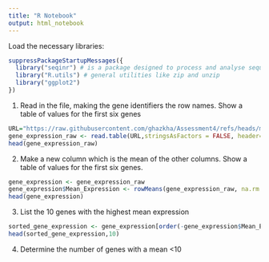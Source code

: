 ```yaml
---
title: "R Notebook"
output: html_notebook
---
```


Load the necessary libraries:

```r
suppressPackageStartupMessages({
  library("seqinr") # is a package designed to process and analyse sequence data.
  library("R.utils") # general utilities like zip and unzip
  library("ggplot2")
})
```
1. Read in the file, making the gene identifiers the row names. Show a table of values for the first six genes

```r
URL="https://raw.githubusercontent.com/ghazkha/Assessment4/refs/heads/main/gene_expression.tsv"
gene_expression_raw <- read.table(URL,stringsAsFactors = FALSE, header=TRUE, row.names=1)
head(gene_expression_raw)
```

2. Make a new column which is the mean of the other columns. Show a table of values for the first six genes.

```r
gene_expression <- gene_expression_raw
gene_expression$Mean_Expression <- rowMeans(gene_expression_raw, na.rm = TRUE)
head(gene_expression)
```

3.  List the 10 genes with the highest mean expression

```r
sorted_gene_expression <- gene_expression[order(-gene_expression$Mean_Expression), ]
head(sorted_gene_expression,10) 
```


4. Determine the number of genes with a mean <10